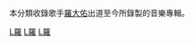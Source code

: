 本分類收錄歌手[[羅大佑|羅大佑]]出道至今所錄製的音樂專輯。

[[Category:各演出者音樂專輯|L羅]]
[[Category:台灣流行音樂專輯|L羅]]
[[Category:台灣民謠音樂專輯|L羅]]